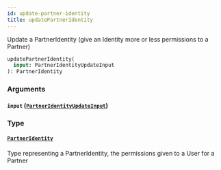 ```yaml
---
id: update-partner-identity
title: updatePartnerIdentity
---
```


Update a PartnerIdentity (give an Identity more or less permissions to a Partner)

```graphql
updatePartnerIdentity(
  input: PartnerIdentityUpdateInput
): PartnerIdentity

```

### Arguments

#### `input` ([`PartnerIdentityUpdateInput`](/developers/shared-apis/adminidentity-api/graphql/reference/inputs/partner-identity-update-input))

### Type

#### [`PartnerIdentity`](/developers/shared-apis/adminidentity-api/graphql/reference/objects/partner-identity)

Type representing a PartnerIdentity, the permissions given to a User for a Partner
